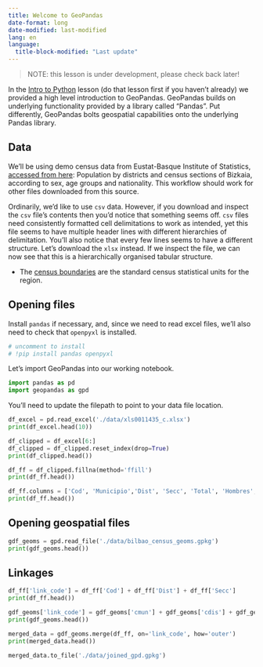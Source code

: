 ```yaml
---
title: Welcome to GeoPandas
date-format: long
date-modified: last-modified
lang: en
language: 
  title-block-modified: "Last update"
---
```

> NOTE: this lesson is under development, please check back later!

In the [Intro to Python](./intro_to_python.qmd) lesson (do that lesson first if you haven't already) we provided a high level introduction to GeoPandas. GeoPandas builds on underlying functionality provided by a library called "Pandas". Put differently, GeoPandas bolts geospatial capabilities onto the underlying Pandas library.

## Data

We'll be using demo census data from Eustat-Basque Institute of Statistics, [accessed from here](https://www.eustat.eus/elementos/tbl0011435_c.html): Population by districts and census sections of Bizkaia, according to sex, age groups and nationality. This workflow should work for other files downloaded from this source.

Ordinarily, we'd like to use `csv` data. However, if you download and inspect the `csv` file's contents then you'd notice that something seems off. `csv` files need consistently formatted cell delimitations to work as intended, yet this file seems to have multiple header lines with different hierarchies of delimitation. You'll also notice that every few lines seems to have a different structure. Let's download the `xlsx` instead. If we inspect the file, we can now see that this is a hierarchically organised tabular structure.

- The [census boundaries](./data/bilbao_census_geoms.gpkg) are the standard census statistical units for the region.

## Opening files

Install `pandas` if necessary, and, since we need to read excel files, we'll also need to check that `openpyxl` is installed.

```python
# uncomment to install
# !pip install pandas openpyxl
```

Let's import GeoPandas into our working notebook.

```python
import pandas as pd
import geopandas as gpd
```

You'll need to update the filepath to point to your data file location.

```python
df_excel = pd.read_excel('./data/xls0011435_c.xlsx')
print(df_excel.head(10))
```

```python
df_clipped = df_excel[6:]
df_clipped = df_clipped.reset_index(drop=True)
print(df_clipped.head())
```

```python
df_ff = df_clipped.fillna(method='ffill')
print(df_ff.head())
```

```python
df_ff.columns = ['Cod', 'Municipio','Dist', 'Secc', 'Total', 'Hombres', 'Mujeres', 'Sex ratio', '0-19', '20-64', '>=65', 'UE-27', 'Resto']
print(df_ff.head())
```

## Opening geospatial files

```python
gdf_geoms = gpd.read_file('./data/bilbao_census_geoms.gpkg')
print(gdf_geoms.head())
```

## Linkages

```python
df_ff['link_code'] = df_ff['Cod'] + df_ff['Dist'] + df_ff['Secc']
print(df_ff.head())
```

```python
gdf_geoms['link_code'] = gdf_geoms['cmun'] + gdf_geoms['cdis'] + gdf_geoms['csec']
print(gdf_geoms.head())
```

```python
merged_data = gdf_geoms.merge(df_ff, on='link_code', how='outer')
print(merged_data.head())
```

```python
merged_data.to_file('./data/joined_gpd.gpkg')
```